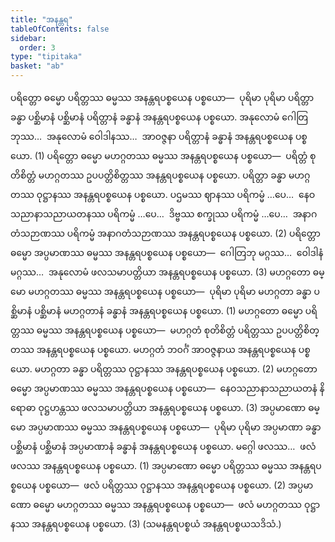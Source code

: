```yaml
---
title: "အနန္တရ"
tableOfContents: false
sidebar:
  order: 3
type: "tipitaka"
basket: "ab"
---
```



<DynamicBreadcrumb />

<Division number="61">

<Paragraph number="2045">
ပရိတ္တော ဓမ္မော ပရိတ္တဿ ဓမ္မဿ အနန္တရပစ္စယေန ပစ္စယော—  ပုရိမာ ပုရိမာ ပရိတ္တာ ခန္ဓာ ပစ္ဆိမာနံ ပစ္ဆိမာနံ ပရိတ္တာနံ ခန္ဓာနံ အနန္တရပစ္စယေန ပစ္စယော. အနုလောမံ ဂေါတြဘုဿ…  အနုလောမံ ဝေါဒါနဿ…  အာဝဇ္ဇနာ ပရိတ္တာနံ ခန္ဓာနံ အနန္တရပစ္စယေန ပစ္စယော. (1)
</Paragraph>

<Paragraph number="2046">
ပရိတ္တော ဓမ္မော မဟဂ္ဂတဿ ဓမ္မဿ အနန္တရပစ္စယေန ပစ္စယော—  ပရိတ္တံ စုတိစိတ္တံ မဟဂ္ဂတဿ ဥပပတ္တိစိတ္တဿ အနန္တရပစ္စယေန ပစ္စယော. ပရိတ္တာ ခန္ဓာ မဟဂ္ဂတဿ ဝုဋ္ဌာနဿ အနန္တရပစ္စယေန ပစ္စယော. ပဌမဿ ဈာနဿ ပရိကမ္မံ …ပေ…  နေဝသညာနာသညာယတနဿ ပရိကမ္မံ …ပေ…  ဒိဗ္ဗဿ စက္ခုဿ ပရိကမ္မံ …ပေ…  အနာဂတံသဉာဏဿ ပရိကမ္မံ အနာဂတံသဉာဏဿ အနန္တရပစ္စယေန ပစ္စယော. (2)
</Paragraph>

<Paragraph number="2047">
ပရိတ္တော ဓမ္မော အပ္ပမာဏဿ ဓမ္မဿ အနန္တရပစ္စယေန ပစ္စယော—  ဂေါတြဘု မဂ္ဂဿ…  ဝေါဒါနံ မဂ္ဂဿ…  အနုလောမံ ဖလသမာပတ္တိယာ အနန္တရပစ္စယေန ပစ္စယော. (3)
</Paragraph>

</Division>
<Division number="62">

<Paragraph number="2048">
မဟဂ္ဂတော ဓမ္မော မဟဂ္ဂတဿ ဓမ္မဿ အနန္တရပစ္စယေန ပစ္စယော—  ပုရိမာ ပုရိမာ မဟဂ္ဂတာ ခန္ဓာ ပစ္ဆိမာနံ ပစ္ဆိမာနံ မဟဂ္ဂတာနံ ခန္ဓာနံ အနန္တရပစ္စယေန ပစ္စယော. (1)
</Paragraph>

<Paragraph number="2049">
မဟဂ္ဂတော ဓမ္မော ပရိတ္တဿ ဓမ္မဿ အနန္တရပစ္စယေန ပစ္စယော—  မဟဂ္ဂတံ စုတိစိတ္တံ ပရိတ္တဿ ဥပပတ္တိစိတ္တဿ အနန္တရပစ္စယေန ပစ္စယော. မဟဂ္ဂတံ ဘဝင်္ဂံ အာဝဇ္ဇနာယ အနန္တရပစ္စယေန ပစ္စယော. မဟဂ္ဂတာ ခန္ဓာ ပရိတ္တဿ ဝုဋ္ဌာနဿ အနန္တရပစ္စယေန ပစ္စယော. (2)
</Paragraph>

<Paragraph number="2050">
မဟဂ္ဂတော ဓမ္မော အပ္ပမာဏဿ ဓမ္မဿ အနန္တရပစ္စယေန ပစ္စယော—  နေဝသညာနာသညာယတနံ နိရောဓာ ဝုဋ္ဌဟန္တဿ ဖလသမာပတ္တိယာ အနန္တရပစ္စယေန ပစ္စယော. (3)
</Paragraph>

</Division>
<Division number="63">

<Paragraph number="2051">
အပ္ပမာဏော ဓမ္မော အပ္ပမာဏဿ ဓမ္မဿ အနန္တရပစ္စယေန ပစ္စယော—  ပုရိမာ ပုရိမာ အပ္ပမာဏာ ခန္ဓာ ပစ္ဆိမာနံ ပစ္ဆိမာနံ အပ္ပမာဏာနံ ခန္ဓာနံ အနန္တရပစ္စယေန ပစ္စယော. မဂ္ဂေါ ဖလဿ…  ဖလံ ဖလဿ အနန္တရပစ္စယေန ပစ္စယော. (1)
</Paragraph>

<Paragraph number="2052">
အပ္ပမာဏော ဓမ္မော ပရိတ္တဿ ဓမ္မဿ အနန္တရပစ္စယေန ပစ္စယော—  ဖလံ ပရိတ္တဿ ဝုဋ္ဌာနဿ အနန္တရပစ္စယေန ပစ္စယော. (2)
</Paragraph>

<Paragraph number="2053">
အပ္ပမာဏော ဓမ္မော မဟဂ္ဂတဿ ဓမ္မဿ အနန္တရပစ္စယေန ပစ္စယော—  ဖလံ မဟဂ္ဂတဿ ဝုဋ္ဌာနဿ အနန္တရပစ္စယေန ပစ္စယော. (3)

</Paragraph>
</Division>

<Paragraph number="2054" type="center">
(သမနန္တရပစ္စယံ အနန္တရပစ္စယသဒိသံ.)
</Paragraph>
